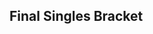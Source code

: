 {{SetGame|melee}}{{DISPLAYTITLE:Apex 2016: ''Melee'' Singles Bracket}}
{{Apex 2016 Tabs |This=3}}

{{:Apex/2016/Melee/Singles Bracket/Winners}}
{{:Apex/2016/Melee/Singles Bracket/Losers}}
<onlyinclude>
==Final Singles Bracket==
{{DEFinalSmwBracket
|tourneylink=Apex/2016/Melee
|tourneyname=Apex 2016
|l1placement=4
|r2placement=3
|r3loserplacement=2
|r3winnerplacement=1
|column-width=200

<!-- FROM WINNERS -->
|r1m1p1=Mew2King |r1m1p1flag=us |r1m1p1score=3
|r1m1p2=The Moon |r1m1p2flag=us |r1m1p2score=0
|r1m1win=1
|r1m1p1char1=sheik |r1m1p1stock1=2 |r1m1p2char1=marth |r1m1p2stock1=0 |r1m1win1=1 |r1m1stage1=Battlefield 
|r1m1p1char2=marth |r1m1p1stock2=2 |r1m1p2char2=marth |r1m1p2stock2=0 |r1m1win2=1 |r1m1stage2=Pokémon Stadium
|r1m1p1char3=marth |r1m1p1stock3=2 |r1m1p2char3=marth |r1m1p2stock3=0 |r1m1win3=1 |r1m1stage3=Final Destination
|r1m1date=
|r1m1finished=
|r1m1details={{BracketMatchDetails
|vod=https://youtu.be/LqfFMU1Jrq4
|preview= 
|lrthread=
|interview=
|recap=
|comment=
|live=
}}

<!-- FROM LOSERS -->
|l1m1p1=Mafia |l1m1p1flag=us |l1m1p1score=3
|l1m1p2=DJ Nintendo |l1m1p2flag=us |l1m1p2score=1
|l1m1win=1
|l1m1p1char1=peach |l1m1p1stock1=1 |l1m1p2char1=fox |l1m1p2stock1=0 |l1m1win1=1 |l1m1stage1=Battlefield
|l1m1p1char2=peach |l1m1p1stock2=3 |l1m1p2char2=fox |l1m1p2stock2=0 |l1m1win2=1 |l1m1stage2=Pokémon Stadium
|l1m1p1char3=peach |l1m1p1stock3=0 |l1m1p2char3=pikachu |l1m1p2stock3=1 |l1m1win3=2 |l1m1stage3=Battlefield
|l1m1p1char4=peach |l1m1p1stock4=2 |l1m1p2char4=mario |l1m1p2stock4=0 |l1m1win4=1 |l1m1stage4=Fountain of Dreams
|l1m1date=
|l1m1finished=
|l1m1details={{BracketMatchDetails
|vod=https://youtu.be/Gf8mdR53jac
|preview= 
|lrthread=
|interview=
|recap=
|comment=
|live=
}}

<!-- LOSERS FINALS -->
|r2m1p1=The Moon |r2m1p1flag=us |r2m1p1score=1
|r2m1p2=Mafia |r2m1p2flag=us |r2m1p2score=3
|r2m1win=2
|r2m1p1char1=marth |r2m1p1stock1=1 |r2m1p2char1=peach |r2m1p2stock1=0 |r2m1win1=1 |r2m1stage1=Battlefield
|r2m1p1char2=marth |r2m1p1stock2=0 |r2m1p2char2=peach |r2m1p2stock2=1 |r2m1win2=2 |r2m1stage2=Dream Land
|r2m1p1char3=marth |r2m1p1stock3=0 |r2m1p2char3=peach |r2m1p2stock3=1 |r2m1win3=2 |r2m1stage3=Pokémon Stadium
|r2m1p1char4=marth |r2m1p1stock4=0 |r2m1p2char4=peach |r2m1p2stock4=1 |r2m1win4=2 |r2m1stage4=Pokémon Stadium
|r2m1date=
|r2m1finished=
|r2m1details={{BracketMatchDetails
|vod=https://youtu.be/s5kAq1kg6Oo
|preview= 
|lrthread=
|interview=
|recap=
|comment=
|live=
}}

<!-- GRAND FINALS -->
|r3m1p1=Mew2King |r3m1p1flag=us |r3m1p1score=3
|r3m1p2=Mafia |r3m1p2flag=us |r3m1p2score=0
|r3m1win=1
|export_score=true
|r3m1p1char1=marth |r3m1p1stock1=1 |r3m1p2char1=peach |r3m1p2stock1=0 |r3m1win1=1 |r3m1stage1=Battlefield 
|r3m1p1char2=marth |r3m1p1stock2=3 |r3m1p2char2=peach |r3m1p2stock2=0 |r3m1win2=1 |r3m1stage2=Battlefield
|r3m1p1char3=marth |r3m1p1stock3=2 |r3m1p2char3=peach |r3m1p2stock3=0 |r3m1win3=1 |r3m1stage3=Dream Land
|r3m1date=
|r3m1finished=
|r3m1details={{BracketMatchDetails
|vod=https://youtu.be/U_el_nC8uUY
|preview= 
|lrthread=
|interview=
|recap=
|comment=
|live=
}}
}}
</onlyinclude>
